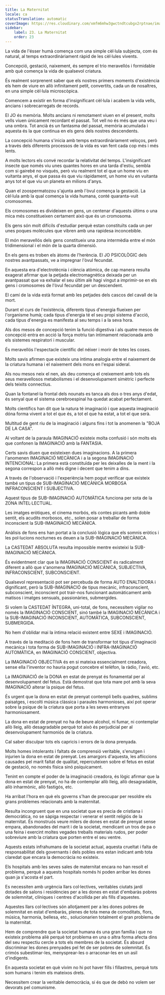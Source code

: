 ```yaml
---
title: La Maternitat
locale: ca
statusTranslation: automatic
coverImage: https://res.cloudinary.com/xmfm6mhw3gwctndtcubgx2rptnae/image/upload/v1740337243/small_cover_educacion_fundamental_a051170f1c.webp
sidebar:
    label: 23. La Maternitat
    order: 23
---
```

La vida de l'ésser humà comença com una simple cèl·lula subjecta, com és natural, al temps extraordinàriament ràpid de les cèl·lules vivents.

Concepció, gestació, naixement, és sempre el trio meravellós i formidable amb què comença la vida de qualsevol criatura.

És realment sorprenent saber que els nostres primers moments d'existència els hem de viure en allò infinitament petit, convertits, cada un de nosaltres, en una simple cèl·lula microscòpica.

Comencem a existir en forma d'insignificant cèl·lula i acabem la vida vells, ancians i sobrecarregats de records.

El JO és memòria. Molts ancians ni remotament viuen en el present, molts vells viuen únicament recordant el passat. Tot vell no és més que una veu i una ombra. Tot ancià és un fantasma del passat, memòria acumulada i aquesta és la que continua en els gens dels nostres descendents.

La concepció humana s'inicia amb temps extraordinàriament veloços, però a través dels diferents processos de la vida es van fent cada cop més i més lents.

A molts lectors els convé recordar la relativitat del temps. L'insignificant insecte que només viu unes quantes hores en una tarda d'estiu, sembla com si gairebé no visqués, però viu realment tot el que un home viu en vuitanta anys, el que passa és que viu ràpidament, un home viu en vuitanta anys tot el que viu un planeta en milions d'anys.

Quan el zoospermatozou s'ajunta amb l'òvul comença la gestació. La cèl·lula amb la qual comença la vida humana, conté quaranta-vuit cromosomes.

Els cromosomes es divideixen en gens, un centenar d'aquests últims o una mica més constitueixen certament això que és un cromosoma.

Els gens són molt difícils d'estudiar perquè estan constituïts cada un per unes poques molècules que vibren amb una rapidesa inconcebible.

El món meravellós dels gens constitueix una zona intermèdia entre el món tridimensional i el món de la quarta dimensió.

En els gens es troben els àtoms de l'herència. El JO PSICOLÒGIC dels nostres avantpassats, ve a impregnar l'òvul fecundat.

En aquesta era d'electrotècnia i ciència atòmica, de cap manera resulta exagerat afirmar que la petjada electromagnètica deixada per un avantpassat que va exhalar el seu últim alè hagi vingut a imprimir-se en els gens i cromosomes de l'òvul fecundat per un descendent.

El camí de la vida està format amb les petjades dels cascos del cavall de la mort.

Durant el curs de l'existència, diferents tipus d'energia flueixen per l'organisme humà; cada tipus d'energia té el seu propi sistema d'acció, cada tipus d'energia es manifesta al seu temps i a la seva hora.

Als dos mesos de concepció tenim la funció digestiva i als quatre mesos de concepció entra en acció la força motriu tan íntimament relacionada amb els sistemes respiratori i muscular.

És meravellós l'espectacle científic del néixer i morir de totes les coses.

Molts savis afirmen que existeix una íntima analogia entre el naixement de la criatura humana i el naixement dels mons en l'espai sideral.

Als nou mesos neix el nen, als deu comença el creixement amb tots els seus meravellosos metabolismes i el desenvolupament simètric i perfecte dels teixits connectius.

Quan la fontanel·la frontal dels nounats es tanca als dos o tres anys d'edat, és senyal que el sistema cerebroespinal ha quedat acabat perfectament.

Molts científics han dit que la natura té imaginació i que aquesta imaginació dóna forma vivent a tot el que és, a tot el que ha estat, a tot el que serà.

Multitud de gent riu de la imaginació i alguns fins i tot la anomenen la "BOJA DE LA CASA".

Al voltant de la paraula IMAGINACIÓ existeix molta confusió i són molts els que confonen la IMAGINACIÓ amb la FANTASIA.

Certs savis diuen que existeixen dues imaginacions. A la primera l'anomenen IMAGINACIÓ MECÀNICA i a la segona IMAGINACIÓ INTENCIONAL: La primera està constituïda per les deixalles de la ment i la segona correspon a allò més digne i decent que tenim a dins.

A través de l'observació i l'experiència hem pogut verificar que existeix també un tipus de SUB-IMAGINACIÓ MECÀNICA MORBOSA INFRACONSCIENT I SUBJECTIVA.

Aquest tipus de SUB-IMAGINACIÓ AUTOMÀTICA funciona per sota de la ZONA INTEL·LECTUAL.

Les imatges eròtiques, el cinema morbós, els contes picants amb doble sentit, els acudits morbosos, etc., solen posar a treballar de forma inconscient la SUB-IMAGINACIÓ MECÀNICA.

Anàlisis de fons ens han portat a la conclusió lògica que els somnis eròtics i les pol·lucions nocturnes es deuen a la SUB-IMAGINACIÓ MECÀNICA.

La CASTEDAT ABSOLUTA resulta impossible mentre existeixi la SUB-IMAGINACIÓ MECÀNICA.

És evidentment clar que la IMAGINACIÓ CONSCIENT és radicalment diferent a allò que s'anomena IMAGINACIÓ MECÀNICA, SUBJECTIVA, INFRACONSCIENT, SUBCONSCIENT.

Qualsevol representació pot ser percebuda de forma AUTO ENALTIDORA i dignificant, però la SUB-IMAGINACIÓ de tipus mecànic, infraconscient, subconscient, inconscient pot trair-nos funcionant automàticament amb matisos i imatges sensuals, passionàries, submergides.

Si volem la CASTEDAT ÍNTEGRA, uni-total, de fons, necessitem vigilar no només la IMAGINACIÓ CONSCIENT, sinó també la IMAGINACIÓ MECÀNICA i la SUB-IMAGINACIÓ INCONSCIENT, AUTOMÀTICA, SUBCONSCIENT, SUBMERGIDA.

No hem d'oblidar mai la íntima relació existent entre SEXE i IMAGINACIÓ.

A través de la meditació de fons hem de transformar tot tipus d'imaginació mecànica i tota forma de SUB-IMAGINACIÓ i INFRA-IMAGINACIÓ AUTOMÀTICA, en IMAGINACIÓ CONSCIENT, objectiva.

La IMAGINACIÓ OBJECTIVA és en si mateixa essencialment creadora, sense ella l'inventor no hauria pogut concebre el telèfon, la ràdio, l'avió, etc.

La IMAGINACIÓ de la DONA en estat de prenyat és fonamental per al desenvolupament del fetus. Està demostrat que tota mare pot amb la seva IMAGINACIÓ alterar la psique del fetus.

És urgent que la dona en estat de prenyat contempli bells quadres, sublims paisatges, i escolti música clàssica i paraules harmonioses, així pot operar sobre la psique de la criatura que porta a les seves entranyes harmoniosament.

La dona en estat de prenyat no ha de beure alcohol, ni fumar, ni contemplar allò lleig, allò desagradable perquè tot això és perjudicial per al desenvolupament harmoniós de la criatura.

Cal saber disculpar tots els capricis i errors de la dona prenyada.

Molts homes intolerants i faltats de comprensió veritable, s'enutgen i injurien la dona en estat de prenyat. Les amargors d'aquesta, les afliccions causades pel marit faltat de qualitat, repercuteixen sobre el fetus en estat de gestació, no només física sinó psíquicament.

Tenint en compte el poder de la imaginació creadora, és lògic afirmar que la dona en estat de prenyat, no ha de contemplar allò lleig, allò desagradable, allò inharmònic, allò fastigós, etc.

Ha arribat l'hora en què els governs s'han de preocupar per resoldre els grans problemes relacionats amb la maternitat.

Resulta incongruent que en una societat que es precia de cristiana i democràtica, no se sàpiga respectar i venerar el sentit religiós de la maternitat. És monstruós veure milers de dones en estat de prenyat sense empara, abandonades del marit i de la societat, mendicant un tros de pa o una feina i exercint moltes vegades treballs materials rudos, per poder sobreviure amb la criatura que porten entre el seu ventre.

Aquests estats infrahumans de la societat actual, aquesta crueltat i falta de responsabilitat dels governants i dels pobles ens estan indicant amb tota claredat que encara la democràcia no existeix.

Els hospitals amb les seves sales de maternitat encara no han resolt el problema, perquè a aquests hospitals només hi poden arribar les dones quan ja s'acosta el part.

Es necessiten amb urgència llars col·lectives, veritables ciutats jardí dotades de salons i residències per a les dones en estat d'embaràs pobres de solemnitat, clíniques i centres d'acollida per als fills d'aquestes.

Aquestes llars col·lectives són allotjament per a les dones pobres de solemnitat en estat d'embaràs, plenes de tota mena de comoditats, flors, música, harmonia, bellesa, etc., solucionarien totalment el gran problema de la maternitat.

Hem de comprendre que la societat humana és una gran família i que no existeix problema aliè perquè tot problema en una o altra forma afecta dins del seu respectiu cercle a tots els membres de la societat. És absurd discriminar les dones prenyades pel fet de ser pobres de solemnitat. És crimós subestimar-les, menysprear-les o arraconar-les en un asil d'indigents.

En aquesta societat en què vivim no hi pot haver fills i fillastres, perquè tots som humans i tenim els mateixos drets.

Necessitem crear la veritable democràcia, si és que de debò no volem ser devorats pel comunisme.

